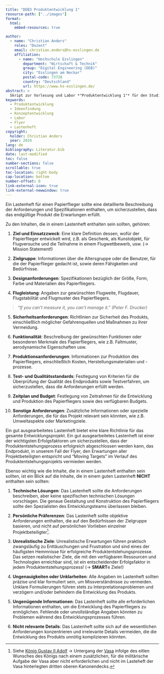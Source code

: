 ```yaml
---
title: "DEB3 Produktentwicklung 1"
resource-path: ["../images"]
format:
  html:
    embed-resources: true

author:
  - name: "Christian Anders"
    roles: "Dozent"
    email: christian.anders@hs-esslingen.de
    affiliation: 
      - name: "Hochschule Esslingen"
        department: "Wirtschaft & Technik"
        group: "Digital Engineering (DEB)"
        city: "Esslingen am Neckar"
        postal-code: 73728
        country: "Deutschland"
        url: https://www.hs-esslingen.de/
abstract: > 
  Skript zur Vorlesung und Labor *"Produktentwicklung 1"* für den Studiengang Digital Engineering DEB3 im Wintersemester 2024/2025
keywords:
  - Produktentwicklung
  - Ideenfindung
  - Konzeptentwicklung
  - Labor
  - Flyer
  - Lastenheft
copyright: 
  holder: Christian Anders
  year: 2024
lang: de
bibliography: Literatur.bib
date: last-modified
toc: false
number-sections: false
scrollable: true
toc-location: right-body
cap-location: bottom
number-offset: 0
link-external-icon: true
link-external-newwindow: true
---
```


<!--
format:
  html:
    embed-resources: true
lang: de
bibliography: Literatur.bib
-->

<!-- 
::: {.callout-warning}
## WARNING!
**THIS DOCUMENT IS STILL WORK IN PROGRESS!!!**
:::
-->

 <!-- -------------------------------------------------------------------------

                       Lösung Lastenheft Flyer

-------------------------------------------------------------------------- -->

Ein Lastenheft für einen Papierflieger sollte eine detaillierte Beschreibung der Anforderungen und Spezifikationen enthalten, um sicherzustellen, dass das endgültige Produkt die Erwartungen erfüllt. 

Zu den Inhalten, die in einem Lastenheft enthalten sein sollten, gehören:

1. **Ziel und Einsatzzweck**: Eine klare Definition dessen, wofür der Papierflieger entwickelt wird, z.B. als Geschenk, als Kunstobjekt, für Flugversuche und die Teilnahme in einem Flugwettbewerb, usw. (→ Mission Statement!)

2. **Zielgruppe**: Informationen über die Altersgruppe oder die Benutzer, für die der Papierflieger gedacht ist, sowie deren Fähigkeiten und Bedürfnisse.

3. **Designanforderungen**: Spezifikationen bezüglich der Größe, Form, Farbe und Materialien des Papierfliegers.

4. **Flugleistung**: Angaben zur gewünschten Flugweite, Flugdauer, Flugstabilität und Flugmuster des Papierfliegers.

> *“If you can't measure it, you can't manage it.” (Peter F. Drucker)*

5. **Sicherheitsanforderungen**: Richtlinien zur Sicherheit des Produkts, einschließlich möglicher Gefahrenquellen und Maßnahmen zu ihrer Vermeidung.

6. **Funktionalität**: Beschreibung der gewünschten Funktionen oder besonderen Merkmale des Papierfliegers, wie z.B. Faltmuster, aerodynamische Eigenschaften usw.

7. **Produktionsanforderungen**: Informationen zur Produktion des Papierfliegers, einschließlich Kosten, Herstellungsmaterialien und -prozesse.

8. **Test- und Qualitätsstandards**: Festlegung von Kriterien für die Überprüfung der Qualität des Endprodukts sowie Testverfahren, um sicherzustellen, dass die Anforderungen erfüllt werden.

9. **Zeitplan und Budget**: Festlegung von Zeitrahmen für die Entwicklung und Produktion des Papierfliegers sowie des verfügbaren Budgets.

10. **Sonstige Anforderungen**: Zusätzliche Informationen oder spezielle Anforderungen, die für das Projekt relevant sein könnten, wie z.B. Umweltaspekte oder Marketingziele.

Ein gut ausgearbeitetes Lastenheft bietet eine klare Richtlinie für das gesamte Entwicklungsprojekt. Ein gut ausgearbeitetes Lastenheft ist einer der wichtigsten Erfolgsfaktoren um sicherzustellen, dass der Produktentstehungsprozess erfolgreich abgeschlossen werden kann, das Endprodukt, in unserem Fall der Flyer, den Erwartungen aller Projektbeteiligten entspricht und "Moving Targets" im Verlauf des Produktentstehungsprojekts vermieden werden.

Ebenso wichtig wie die Inhalte, die in einem Lastenheft enthalten sein sollten, ist ein Blick auf die Inhalte, die in einem guten Lastenheft **NICHT** enthalten sein sollten:

1. **Technische Lösungen**: Das Lastenheft sollte die Anforderungen beschreiben, aber keine spezifischen technischen Lösungen vorschlagen. Die genaue Gestaltung und Konstruktion des Papierfliegers sollte den Spezialisten des Entwicklungsteams überlassen bleiben.

2. **Persönliche Präferenzen**: Das Lastenheft sollte objektive Anforderungen enthalten, die auf den Bedürfnissen der Zielgruppe basieren, und nicht auf persönlichen Vorlieben einzelner Projektbeteiligter^[Siehe [König Gustav II Adolf](https://de.wikipedia.org/wiki/Gustav_II._Adolf) → Untergang der [Vasa](https://de.wikipedia.org/wiki/Vasa_(Schiff)) infolge des eitlen Wunsches des Königs nach einem zusätzlichen, für die militärische Aufgabe der Vasa aber nicht erforderlichen und nicht im Lasteheft der Vasa hinterlegten dritten oberen Kanonendecks.].

3. **Unrealistische Ziele**: Unrealistische Erwartungen führen praktisch zwangsläufig zu Enttäuschungen und Frustration und sind eines der häufigsten Hemmnisse für erfolgreiche Produktentstehungsprozesse. Das setzen realistischer Ziele, die mit den verfügbaren Ressourcen und Technologien erreichbar sind, ist ein entscheidender Erfolgsfaktor in jedem Produktentstehungsprozess! (→ **SMART**e Ziele!)

4. **Ungenauigkeiten oder Unklarheiten**: Alle Angaben im Lastenheft sollten präzise und klar formuliert sein, um Missverständnisse zu vermeiden. Unklare Formulierungen führen stets zu Interpretationsproblemen und verzögern und/oder behindern die Entwicklung des Produkts.

5. **Ungenügende Informationen**: Das Lastenheft sollte alle erforderlichen Informationen enthalten, um die Entwicklung des Papierfliegers zu ermöglichen. Fehlende oder unvollständige Angaben könnten zu Problemen während des Entwicklungsprozesses führen.

6. **Nicht relevante Details**: Das Lastenheft sollte sich auf die wesentlichen Anforderungen konzentrieren und irrelevante Details vermeiden, die die Entwicklung des Produkts unnötig komplizieren könnten.
